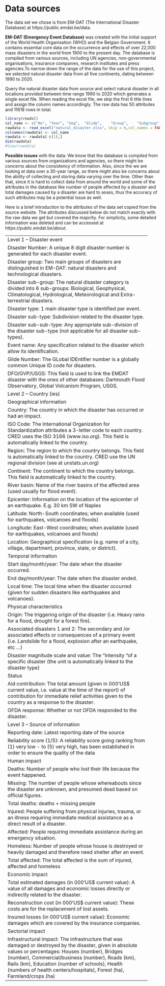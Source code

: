 # Data sources 

The data set we chose is from EM-DAT (The International Disaster Database) at https://public.emdat.be/data.

**EM-DAT (Emergency Event Database)** was created with the initial support of the World Health Organisation (WHO) and the Belgian Government. It contains essential core data on the occurrence and effects of over 22,000 mass disasters in the world from 1900 to the present day. The database is compiled from various sources, including UN agencies, non-governmental organisations, insurance companies, research institutes and press agencies.To narrow down the range of the data for the use of this project, we selected natural disaster data from all five continents, dating between 1990 to 2020.

Query the natural disaster data from source and select natural disaster in all locations provided between time range 1990 to 2020 which generates a single excel file. When reading the excel file, we skip the first 6 title lines and assign the column names accordingly. The raw data has 50 attributes and 11618 rows in total. 
```r
library(readxl)
col_name <- c("No",	"Year",	"Seq",	"Glide",	"Group",	"Subgroup",	 "Type", "Subtype",	"Subsubtype",	"Name",	"Country", "ISO",	"Region", "Continent",	"Location",	"Origin",	"Associated_Dis",	"Associated_Dis2","Response","Appeal","Declaration",	"Aid","DM_Value","DM_Scale","Latitude","Longitude","Local_Time","River_Basin","Start_Year","Start_Month","Start_Day","End_Year", "End_Month",	"End_Day", "Total_Deaths","No_Injured",	"No_Affected",	"No_Homeless",	"Total_Affected",	"Reconstruction_Costs", "Reconstruction_Costs_Adjusted", "Insured_Damages",	"Insured_Damages_Adjusted",	"Total_Damages",	"Total_Damages_Adjusted",	"CPI",	"Adm_Level", "Admin1_Code",	"Admin2_Code",	"Geo_Locations")
rawdata <- read_excel("natural_disaster.xlsx", skip = 6,col_names = FALSE) 
colnames(rawdata) <- col_name
rawdata <- rawdata[-c(1),]
dim(rawdata) 
#View(rawdata)
```

**Possible issues** with the data: We know that the database is compiled from various sources from organizations and agencies, so there might be concerns about the consistency of information. Also, since the we are looking at data over a 30-year range, so there might also be concerns about the ability of collecting and storing data varying over the time. Other than that, since it is hard to collect data from around the world and some of the attributes in the database like number of people affected by a disaster and total damages caused by a disaster are hard to asses, thus the accuracy of such attributes may be a potential issue as well.


Here is a brief introduction to the attributes of the data set copied from the source website. The attributes discussed below do not match exactly with the raw data we get but covered the majority. For simplicity, some detailed information was deleted and can be accessed at https://public.emdat.be/about. 


-----------------------------------------------------------------
Level 1 – Disaster event

Disaster Number: A unique 8 digit disaster number is generated for each disaster event.

Disaster group: Two main groups of disasters are distinguished in EM-DAT: natural disasters and technological disasters.

Disaster sub-group: The natural disaster category is divided into 6 sub-groups: Biological, Geophysical, Climatological, Hydrological, Meteorological and Extra-terrestrial disasters.

Disaster type: 1 main disaster type is identified per event.

Disaster sub-type: Subdivision related to the disaster type.

Disaster sub-sub-type: Any appropriate sub-division of the disaster sub-type (not applicable for all disaster sub-types).

Event name: Any specification related to the disaster which allow its identification.

Glide Number: The GLobal IDEntifier number is a globally common Unique ID code for disasters.

DFO/GVP/USGS: This field is used to link the EMDAT disaster with the ones of other databases: Dartmouth Flood Observatory, Global Volcanism Program, USGS.


Level 2 – Country (ies)

Geographical information

Country: The country in which the disaster has occurred or had an impact.

ISO Code: The International Organization for Standardization attributes a 3-letter code to each country. CRED uses the ISO 3166 (www.iso.org). This field is automatically linked to the country.

Region: The region to which the country belongs. This field is automatically linked to the country. CRED use the UN regional division (see at unstats.un.org)

Continent: The continent to which the country belongs. This field is automatically linked to the country.

River basin: Name of the river basins of the affected area (used usually for flood event).

Epicenter: Information on the location of the epicenter of an earthquake. E.g. 30 km SW of Naples

Latitude: North-South coordinates; when available (used for earthquakes, volcanoes and floods)

Longitude: East-West coordinates; when available (used for earthquakes, volcanoes and floods)

Location: Geographical specification (e.g. name of a city, village, department, province, state, or district).


Temporal information

Start day/month/year: The date when the disaster occurred. 

End day/month/year: The date when the disaster ended. 

Local time: The local time when the disaster occurred (given for sudden disasters like earthquakes and volcanoes).


Physical characteristics

Origin: The triggering origin of the disaster (i.e. Heavy rains for a flood, drought for a forest fire).

Associated disasters 1 and 2: The secondary and /or associated effects or consequences of a primary event (i.e. Landslide for a flood, explosion after an earthquake, etc …)

Disaster magnitude scale and value: The “intensity “of a specific disaster (the unit is automatically linked to the disaster type)


Status

Aid contribution: The total amount (given in 000'US$ current value, i.e. value at the time of the report) of contribution for immediate relief activities given to the country as a response to the disaster.

OFDA response: Whether or not OFDA responded to the disaster.

Level 3 – Source of information

Reporting date: Latest reporting date of the source

Reliability score (1/5): A reliability score going ranking from (1) very low - to (5) very high, has been established in order to ensure the quality of the data


Human impact

Deaths: Number of people who lost their life because the event happened.

Missing: The number of people whose whereabouts since the disaster are unknown, and presumed dead based on official figures.

Total deaths: deaths + missing people

Injured: People suffering from physical injuries, trauma, or an illness requiring immediate medical assistance as a direct result of a disaster.

Affected: People requiring immediate assistance during an emergency situation.

Homeless: Number of people whose house is destroyed or heavily damaged and therefore need shelter after an event.

Total affected: The total affected is the sum of injured, affected and homeless


Economic impact

Total estimated damages (in 000'US$ current value): A value of all damages and economic losses directly or indirectly related to the disaster. 

Reconstruction cost (in 000'US$ current value): These costs are for the replacement of lost assets. 

Insured losses (in 000'US$ current value): Economic damages which are covered by the insurance companies.


Sectorial impact

Infrastructural impact: The infrastructure that was damaged or destroyed by the disaster, given in absolute values or percentages: Houses (number), Bridges (number), Commercial/business (number), Roads (km), Rails (km), Education (number of schools), Health (numbers of health centers/hospitals), Forest (ha), Farmland/crops (ha)
-----------------------------------------------------------------